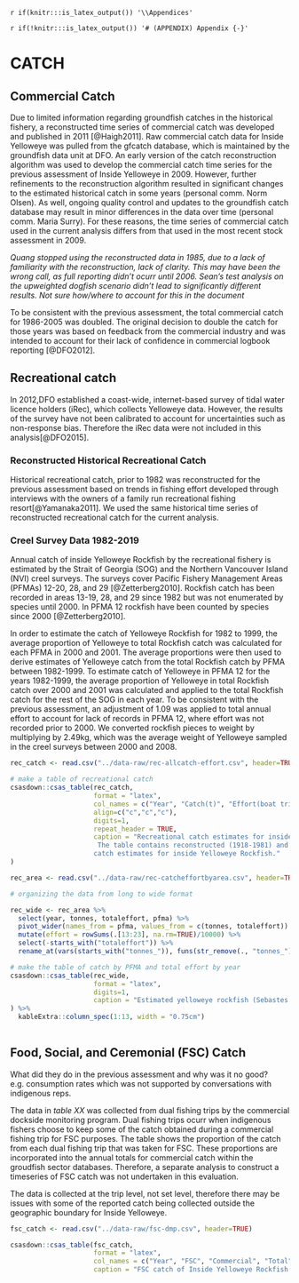 `r if(knitr:::is_latex_output()) '\\Appendices'`

`r if(!knitr:::is_latex_output()) '# (APPENDIX) Appendix {-}'`

# CATCH 

## Commercial Catch

Due to limited information regarding groundfish catches in the historical fishery, a reconstructed time series of commercial catch was developed and published in 2011 [@Haigh2011]. Raw commercial catch data for Inside Yelloweye was pulled from the gfcatch database, which is maintained by the groundfish data unit at DFO. An early version of the catch reconstruction algorithm was used to develop the commercial catch time series for the previous assessment of Inside Yelloweye in 2009. However, further refinements to the reconstruction algorithm resulted in significant changes to the estimated historical catch in some years (personal comm. Norm Olsen). As well, ongoing quality control and updates to the groundfish catch database may result in minor differences in the data over time (personal comm. Maria Surry). For these reasons, the time series of commercial catch used in the current analysis differs from that used in the most recent stock assessment in 2009. 

*Quang stopped using the reconstructed data in 1985, due to a lack of familiarity with the reconstruction, lack of clarity. This may have been the wrong call, as full reporting didn't ocurr until 2006. Sean's test analysis on the upweighted dogfish scenario didn't lead to significantly different results. Not sure how/where to account for this in the document*

To be consistent with the previous assessment, the total commercial catch for 1986-2005 was doubled. The original decision to double the catch for those years was based on feedback from the commercial industry and was intended to account for their lack of confidence in commercial logbook reporting [@DFO2012].  


## Recreational catch

In 2012,DFO established a coast-wide, internet-based survey of tidal water licence holders (iRec), which collects Yelloweye data. However, the results of the survey have not been calibrated to account for uncertainties such as non-response bias. Therefore the iRec data were not included in this analysis[@DFO2015].

### Reconstructed Historical Recreational Catch

Historical recreational catch, prior to 1982 was reconstructed for the previous assessment based on trends in fishing effort developed through interviews with the owners of a family run recreational fishing resort[@Yamanaka2011]. We used the same historical time series of reconstructed recreational catch for the current analysis. 

### Creel Survey Data 1982-2019

Annual catch of inside Yelloweye Rockfish by the recreational fishery is estimated by the Strait of Georgia (SOG) and the Northern Vancouver Island (NVI) creel surveys. The surveys cover Pacific Fishery Management Areas (PFMAs) 12-20, 28, and 29 [@Zetterberg2010]. Rockfish catch has been recorded in areas 13-19, 28, and 29 since 1982 but was not enumerated by species until 2000. In PFMA 12 rockfish have been counted by species since 2000 [@Zetterberg2010].

In order to estimate the catch of Yelloweye Rockfish for 1982 to 1999, the average proportion of Yelloweye to total Rockfish catch was calculated for each PFMA in 2000 and 2001. The average proportions were then used to derive estimates of Yelloweye catch from the total Rockfish catch by PFMA between 1982-1999. To estimate catch of Yelloweye in PFMA 12 for the years 1982-1999, the average proportion of Yelloweye in total Rockfish catch over 2000 and 2001 was calculated and applied to the total Rockfish catch for the rest of the SOG in each year. To be consistent with the previous assessment, an adjustment of 1.09 was applied to total annual effort to account for lack of records in PFMA 12, where effort was not recorded prior to 2000. We converted rockfish pieces to weight by multiplying by 2.49kg, which was the average weight of Yelloweye sampled in the creel surveys between 2000 and 2008. 

```r


rec_catch <- read.csv("../data-raw/rec-allcatch-effort.csv", header=TRUE) 

# make a table of recreational catch
csasdown::csas_table(rec_catch,
                     format = "latex",
                     col_names = c("Year", "Catch(t)", "Effort(boat trips)"),
                     align=c("c","c","c"),
                     digits=1,
                     repeat_header = TRUE,
                     caption = "Recreational catch estimates for inside Yelloweye Rockfish.
                      The table contains reconstructed (1918-1981) and modern (1982-2019) 
                     catch estimates for inside Yelloweye Rockfish."
) 
```

\clearpage
```r

rec_area <- read.csv("../data-raw/rec-catcheffortbyarea.csv", header=TRUE)

# organizing the data from long to wide format

rec_wide <- rec_area %>% 
  select(year, tonnes, totaleffort, pfma) %>% 
  pivot_wider(names_from = pfma, values_from = c(tonnes, totaleffort)) %>% 
  mutate(effort = rowSums(.[13:23], na.rm=TRUE)/10000) %>% 
  select(-starts_with("totaleffort")) %>% 
  rename_at(vars(starts_with("tonnes_")), funs(str_remove(., "tonnes_")))

# make the table of catch by PFMA and total effort by year
csasdown::csas_table(rec_wide,
                     format = "latex",
                     digits=1,
                     caption = "Estimated yelloweye rockfish (Sebastes ruberrimus) recreational catch in tonnes from the inside Strait of Georgia creel survey by statistical area (PFMA) and total effort in 10,000 boat trips by year from 1982 to 2019.Numbers of fish were converted to weight using 2.49 kg (average weight of yelloweye rockfish in the creel survey 2000-2008)."
) %>% 
  kableExtra::column_spec(1:13, width = "0.75cm") 
  
```

## Food, Social, and Ceremonial (FSC) Catch

What did they do in the previous assessment and why was it no good? e.g. consumption rates which was not supported by conversations with indigenous reps.

The data in *table XX* was collected from dual fishing trips by the commercial dockside monitoring program. Dual fishing trips ocurr when indigenous fishers choose to keep some of the catch obtained during a commercial fishing trip for FSC purposes. The table shows the proportion of the catch from each dual fishing trip that was taken for FSC. These proportions are incorporated into the annual totals for commercial catch within the groudfish sector databases. Therefore, a separate analysis to construct a timeseries of FSC catch was not undertaken in this evaluation. 

The data is collected at the trip level, not set level, therefore there may be issues with some of the reported catch being collected outside the geographic boundary for Inside Yelloweye. 


```r

fsc_catch <- read.csv("../data-raw/fsc-dmp.csv", header=TRUE)

csasdown::csas_table(fsc_catch, 
                     format = "latex",
                     col_names = c("Year", "FSC", "Commercial", "Total", "Percent FSC"),
                     caption = "FSC catch of Inside Yelloweye Rockfish as a proportion of total commercial catch reported to dockside observers from dual fishing trips." )

```
